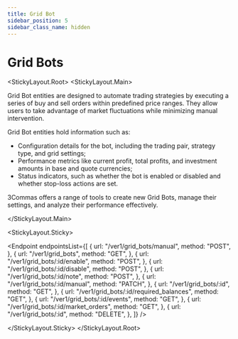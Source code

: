 ```yaml
---
title: Grid Bot
sidebar_position: 5
sidebar_class_name: hidden
---
```



# Grid Bots

<StickyLayout.Root>
<StickyLayout.Main>

Grid Bot entities are designed to automate trading strategies by executing a series of buy and sell orders within predefined price ranges. They allow users to take advantage of market fluctuations while minimizing manual intervention.

Grid Bot entities hold information such as:

- Configuration details for the bot, including the trading pair, strategy type, and grid settings;
- Performance metrics like current profit, total profits, and investment amounts in base and quote currencies;
- Status indicators, such as whether the bot is enabled or disabled and whether stop-loss actions are set.

3Commas offers a range of tools to create new Grid Bots, manage their settings, and analyze their performance effectively.

 </StickyLayout.Main>

<StickyLayout.Sticky>

<Endpoint
  endpointsList={[
    {
      url: "/ver1/grid_bots/manual",
      method: "POST",
    },
    {
      url: "/ver1/grid_bots",
      method: "GET",
    },
    {
      url: "/ver1/grid_bots/:id/enable",
      method: "POST",
    },
    {
      url: "/ver1/grid_bots/:id/disable",
      method: "POST",
    },
    {
      url: "/ver1/grid_bots/:id/note",
      method: "POST",
    },
    {
      url: "/ver1/grid_bots/:id/manual",
      method: "PATCH",
    },
    {
      url: "/ver1/grid_bots/:id",
      method: "GET",
    },
    {
      url: "/ver1/grid_bots/:id/required_balances",
      method: "GET",
    },
    {
      url: "/ver1/grid_bots/:id/events",
      method: "GET",
    },
    {
      url: "/ver1/grid_bots/:id/market_orders",
      method: "GET",
    },
    {
      url: "/ver1/grid_bots/:id",
      method: "DELETE",
    },
  ]}
/>

</StickyLayout.Sticky>
</StickyLayout.Root>
